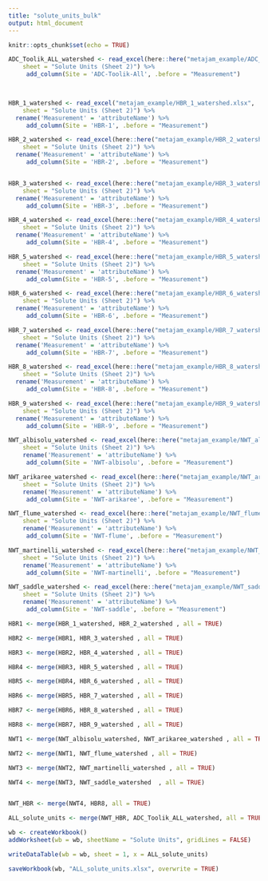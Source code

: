 ```yaml
---
title: "solute_units_bulk"
output: html_document
---
```


```r
knitr::opts_chunk$set(echo = TRUE)
```

```r

ADC_Toolik_ALL_watershed <- read_excel(here::here("metajam_example/ADC_Toolik_ALL_watershed.xlsx"), 
    sheet = "Solute Units (Sheet 2)") %>% 
     add_column(Site = 'ADC-Toolik-All', .before = "Measurement")
  


HBR_1_watershed <- read_excel("metajam_example/HBR_1_watershed.xlsx", 
    sheet = "Solute Units (Sheet 2)") %>% 
  rename('Measurement' = 'attributeName') %>% 
     add_column(Site = 'HBR-1', .before = "Measurement")

HBR_2_watershed <- read_excel(here::here("metajam_example/HBR_2_watershed.xlsx"), 
    sheet = "Solute Units (Sheet 2)") %>% 
  rename('Measurement' = 'attributeName') %>% 
     add_column(Site = 'HBR-2', .before = "Measurement")


HBR_3_watershed <- read_excel(here::here("metajam_example/HBR_3_watershed.xlsx"), 
    sheet = "Solute Units (Sheet 2)") %>% 
  rename('Measurement' = 'attributeName') %>% 
     add_column(Site = 'HBR-3', .before = "Measurement")

HBR_4_watershed <- read_excel(here::here("metajam_example/HBR_4_watershed.xlsx"), 
    sheet = "Solute Units (Sheet 2)") %>% 
  rename('Measurement' = 'attributeName') %>% 
     add_column(Site = 'HBR-4', .before = "Measurement")

HBR_5_watershed <- read_excel(here::here("metajam_example/HBR_5_watershed.xlsx"), 
    sheet = "Solute Units (Sheet 2)") %>% 
  rename('Measurement' = 'attributeName') %>% 
     add_column(Site = 'HBR-5', .before = "Measurement")

HBR_6_watershed <- read_excel(here::here("metajam_example/HBR_6_watershed.xlsx"), 
    sheet = "Solute Units (Sheet 2)") %>% 
  rename('Measurement' = 'attributeName') %>% 
     add_column(Site = 'HBR-6', .before = "Measurement")

HBR_7_watershed <- read_excel(here::here("metajam_example/HBR_7_watershed.xlsx"), 
    sheet = "Solute Units (Sheet 2)") %>% 
  rename('Measurement' = 'attributeName') %>% 
     add_column(Site = 'HBR-7', .before = "Measurement")

HBR_8_watershed <- read_excel(here::here("metajam_example/HBR_8_watershed.xlsx"), 
    sheet = "Solute Units (Sheet 2)") %>% 
  rename('Measurement' = 'attributeName') %>% 
     add_column(Site = 'HBR-8', .before = "Measurement")

HBR_9_watershed <- read_excel(here::here("metajam_example/HBR_9_watershed.xlsx"), 
    sheet = "Solute Units (Sheet 2)") %>% 
  rename('Measurement' = 'attributeName') %>% 
     add_column(Site = 'HBR-9', .before = "Measurement")

NWT_albisolu_watershed <- read_excel(here::here("metajam_example/NWT_albisolu_watershed.xlsx"), 
    sheet = "Solute Units (Sheet 2)") %>% 
    rename('Measurement' = 'attributeName') %>% 
     add_column(Site = 'NWT-albisolu', .before = "Measurement")

NWT_arikaree_watershed <- read_excel(here::here("metajam_example/NWT_arikaree_watershed.xlsx"), 
    sheet = "Solute Units (Sheet 2)") %>% 
    rename('Measurement' = 'attributeName') %>% 
     add_column(Site = 'NWT-arikaree', .before = "Measurement")

NWT_flume_watershed <- read_excel(here::here("metajam_example/NWT_flume_watershed.xlsx"), 
    sheet = "Solute Units (Sheet 2)") %>% 
    rename('Measurement' = 'attributeName') %>% 
     add_column(Site = 'NWT-flume', .before = "Measurement")

NWT_martinelli_watershed <- read_excel(here::here("metajam_example/NWT_martinelli_watershed.xlsx"), 
    sheet = "Solute Units (Sheet 2)") %>% 
    rename('Measurement' = 'attributeName') %>% 
     add_column(Site = 'NWT-martinelli', .before = "Measurement")

NWT_saddle_watershed <- read_excel(here::here("metajam_example/NWT_saddle_watershed.xlsx"), 
    sheet = "Solute Units (Sheet 2)") %>% 
    rename('Measurement' = 'attributeName') %>% 
     add_column(Site = 'NWT-saddle', .before = "Measurement")

```

```r

HBR1 <- merge(HBR_1_watershed, HBR_2_watershed , all = TRUE)

HBR2 <- merge(HBR1, HBR_3_watershed , all = TRUE)

HBR3 <- merge(HBR2, HBR_4_watershed , all = TRUE)

HBR4 <- merge(HBR3, HBR_5_watershed , all = TRUE)

HBR5 <- merge(HBR4, HBR_6_watershed , all = TRUE)

HBR6 <- merge(HBR5, HBR_7_watershed , all = TRUE)

HBR7 <- merge(HBR6, HBR_8_watershed , all = TRUE)

HBR8 <- merge(HBR7, HBR_9_watershed , all = TRUE)

```

```r

NWT1 <- merge(NWT_albisolu_watershed, NWT_arikaree_watershed , all = TRUE)

NWT2 <- merge(NWT1, NWT_flume_watershed , all = TRUE)

NWT3 <- merge(NWT2, NWT_martinelli_watershed , all = TRUE)

NWT4 <- merge(NWT3, NWT_saddle_watershed  , all = TRUE)



```

```r

NWT_HBR <- merge(NWT4, HBR8, all = TRUE)

ALL_solute_units <- merge(NWT_HBR, ADC_Toolik_ALL_watershed, all = TRUE)

```

```r


wb <- createWorkbook()
addWorksheet(wb = wb, sheetName = "Solute Units", gridLines = FALSE)

writeDataTable(wb = wb, sheet = 1, x = ALL_solute_units)

saveWorkbook(wb, "ALL_solute_units.xlsx", overwrite = TRUE)

```


